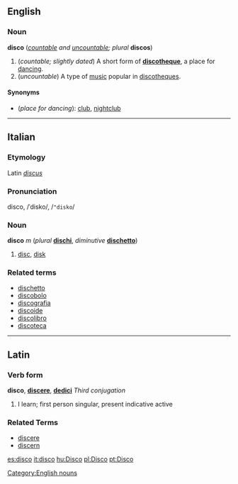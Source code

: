 ==English==
===Noun===
'''disco''' (''[[countable]] and [[uncountable]]; plural'' '''discos''')

#(''countable; slightly dated'') A short form of '''[[discotheque]]''', a place for [[dancing]].
#(''uncountable'') A type of [[music]] popular in [[discotheque]]s.

====Synonyms====
*(''place for dancing''): [[club]], [[nightclub]]

[[Category:English nouns]]

----
==Italian==
===Etymology===
Latin ''[[discus]]''
===Pronunciation===
disco, /ˈdisko/, /<tt>"disko</tt>/
===Noun===
'''disco''' ''m'' (''plural'' '''[[dischi]]''', ''diminutive'' '''[[dischetto]]''')

#[[disc]], [[disk]]

===Related terms===
*[[dischetto]]
*[[discobolo]]
*[[discografia]]
*[[discoide]]
*[[discolibro]]
*[[discoteca]]

----

==Latin==
===Verb form===
'''disco''', '''[[discere]]''', '''[[dedici]]'''  ''Third conjugation''

# I learn; first person singular, present indicative active

===Related Terms===
*[[discere]]
*[[discern]]

[[es:disco]]
[[it:disco]]
[[hu:Disco]]
[[pl:Disco]]
[[pt:Disco]]